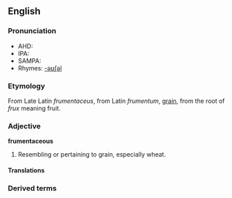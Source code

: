 ==English==

===Pronunciation===
*AHD:
*IPA:
*SAMPA:
*Rhymes: [[Rhymes:English:-əʊʃəl|-əʊʃəl]]

===Etymology===
From Late Latin ''frumentaceus'', from Latin ''frumentum'', [[grain]], from the root of ''frux'' meaning fruit.

===Adjective===
'''frumentaceous'''

# Resembling or pertaining to grain, especially wheat.

====Translations====

===Derived terms===